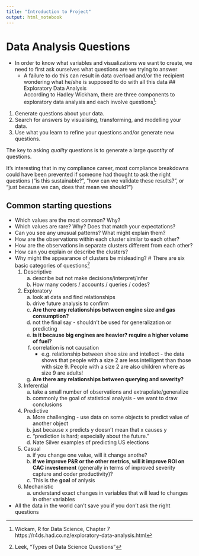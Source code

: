 ```yaml
---
title: "Introduction to Project"
output: html_notebook
---
```



# Data Analysis Questions
- In order to know what variables and visualizations we want to create, we need to first ask ourselves what questions are we trying to answer
    - A failure to do this can result in data overload and/or the recipient wondering what he/she is supposed to do with all this data
## Exploratory Data Analysis  
According to Hadley Wickham, there are three components to exploratory data analysis and each involve questions^[Wickam, R for Data Science, Chapter 7 https://r4ds.had.co.nz/exploratory-data-analysis.html]:  

1. Generate questions about your data.
2. Search for answers by visualising, transforming, and modelling your data.
3. Use what you learn to refine your questions and/or generate new questions.

The key to asking _quality_ questions is to generate a large _quantity_ of questions.

It's interesting that in my compliance career, most compliance breakdowns could have been prevented if someone had thought to ask the right questions ("is this sustainable?", "how can we validate these results?", or "just because we can, does that mean we should?")

## Common starting questions  
* Which values are the most common? Why?
* Which values are rare? Why? Does that match your expectations?
* Can you see any unusual patterns? What might explain them?
* How are the observations within each cluster similar to each other?
* How are the observations in separate clusters different from each other?
* How can you explain or describe the clusters?
* Why might the appearance of clusters be misleading?
# There are six basic categories of questions^[Leek, "Types of Data Science Questions"]  
    1. Descriptive
        a. describe but not make decisions/interpret/infer
        b. How many coders / accounts / queries / codes?
        
    1. Exploratory
        a. look at data and find relationships
        b. drive future analysis to confirm
        c. __Are there any relationships between engine size and gas consumption?__
        c. not the final say - shouldn't be used for generalization or predicting
        d. __is it because big engines are heavier?  require a higher volume of fuel?__
        c. correlation is not causation
            - e.g. relationship between shoe size and intellect - the data shows that people with a size 2 are less intelligent than those with size 9.  People with a size 2 are also children where as size 9 are adults!
        e. **Are there any relationships between querying and severity?**
        
    2. Inferential
        a. take a small number of observations and extrapolate/generalize
        b. commonly the goal of statistical analysis - we want to draw conclusions
        
    3. Predictive
        a. More challenging - use data on some objects to predict value of another object
        b. just because x predicts y doesn't mean that x causes y
        c. "prediction is hard; especially about the future."
        d. Nate Silver examples of predicting US elections
    1. Casual
        a. if you change one value, will it change anothe?
        b. **if we improve P&R or the other metrics, will it improve ROI on CAC investement** (generally in terms of improved severity capture and coder productivity)?
        c. This is the **goal** of anlysis
    1. Mechanistic
        a. understand exact changes in variables that will lead to changes in other variables
        
- All the data in the world can't save you if you don't ask the right questions

